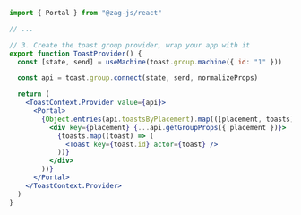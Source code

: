 ```jsx {1,13,21}
import { Portal } from "@zag-js/react"

// ...

// 3. Create the toast group provider, wrap your app with it
export function ToastProvider() {
  const [state, send] = useMachine(toast.group.machine({ id: "1" }))

  const api = toast.group.connect(state, send, normalizeProps)

  return (
    <ToastContext.Provider value={api}>
      <Portal>
        {Object.entries(api.toastsByPlacement).map(([placement, toasts]) => (
          <div key={placement} {...api.getGroupProps({ placement })}>
            {toasts.map((toast) => (
              <Toast key={toast.id} actor={toast} />
            ))}
          </div>
        ))}
      </Portal>
    </ToastContext.Provider>
  )
}
```
